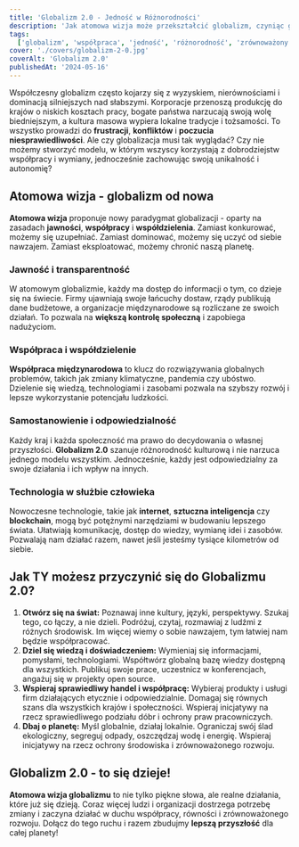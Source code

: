 ```yaml
---
title: 'Globalizm 2.0 - Jedność w Różnorodności'
description: 'Jak atomowa wizja może przekształcić globalizm, czyniąc go bardziej sprawiedliwym, zrównoważonym i korzystnym dla wszystkich mieszkańców Ziemi?'
tags:
  ['globalizm', 'współpraca', 'jedność', 'różnorodność', 'zrównoważony rozwój']
cover: './covers/globalizm-2-0.jpg'
coverAlt: 'Globalizm 2.0'
publishedAt: '2024-05-16'
---
```


Współczesny globalizm często kojarzy się z wyzyskiem, nierównościami i dominacją silniejszych nad słabszymi. Korporacje przenoszą produkcję do krajów o niskich kosztach pracy, bogate państwa narzucają swoją wolę biedniejszym, a kultura masowa wypiera lokalne tradycje i tożsamości. To wszystko prowadzi do **frustracji**, **konfliktów** i **poczucia niesprawiedliwości**. Ale czy globalizacja musi tak wyglądać? Czy nie możemy stworzyć modelu, w którym wszyscy korzystają z dobrodziejstw współpracy i wymiany, jednocześnie zachowując swoją unikalność i autonomię?

## Atomowa wizja - globalizm od nowa

**Atomowa wizja** proponuje nowy paradygmat globalizacji - oparty na zasadach **jawności**, **współpracy** i **współdzielenia**. Zamiast konkurować, możemy się uzupełniać. Zamiast dominować, możemy się uczyć od siebie nawzajem. Zamiast eksploatować, możemy chronić naszą planetę.

### Jawność i transparentność

W atomowym globalizmie, każdy ma dostęp do informacji o tym, co dzieje się na świecie. Firmy ujawniają swoje łańcuchy dostaw, rządy publikują dane budżetowe, a organizacje międzynarodowe są rozliczane ze swoich działań. To pozwala na **większą kontrolę społeczną** i zapobiega nadużyciom.

### Współpraca i współdzielenie

**Współpraca międzynarodowa** to klucz do rozwiązywania globalnych problemów, takich jak zmiany klimatyczne, pandemia czy ubóstwo. Dzielenie się wiedzą, technologiami i zasobami pozwala na szybszy rozwój i lepsze wykorzystanie potencjału ludzkości.

### Samostanowienie i odpowiedzialność

Każdy kraj i każda społeczność ma prawo do decydowania o własnej przyszłości. **Globalizm 2.0** szanuje różnorodność kulturową i nie narzuca jednego modelu wszystkim. Jednocześnie, każdy jest odpowiedzialny za swoje działania i ich wpływ na innych.

### Technologia w służbie człowieka

Nowoczesne technologie, takie jak **internet**, **sztuczna inteligencja** czy **blockchain**, mogą być potężnymi narzędziami w budowaniu lepszego świata. Ułatwiają komunikację, dostęp do wiedzy, wymianę idei i zasobów. Pozwalają nam działać razem, nawet jeśli jesteśmy tysiące kilometrów od siebie.

## Jak TY możesz przyczynić się do Globalizmu 2.0?

1. **Otwórz się na świat:** Poznawaj inne kultury, języki, perspektywy. Szukaj tego, co łączy, a nie dzieli. Podróżuj, czytaj, rozmawiaj z ludźmi z różnych środowisk. Im więcej wiemy o sobie nawzajem, tym łatwiej nam będzie współpracować.
2. **Dziel się wiedzą i doświadczeniem:** Wymieniaj się informacjami, pomysłami, technologiami. Współtwórz globalną bazę wiedzy dostępną dla wszystkich. Publikuj swoje prace, uczestnicz w konferencjach, angażuj się w projekty open source.
3. **Wspieraj sprawiedliwy handel i współpracę:** Wybieraj produkty i usługi firm działających etycznie i odpowiedzialnie. Domagaj się równych szans dla wszystkich krajów i społeczności. Wspieraj inicjatywy na rzecz sprawiedliwego podziału dóbr i ochrony praw pracowniczych.
4. **Dbaj o planetę:** Myśl globalnie, działaj lokalnie. Ograniczaj swój ślad ekologiczny, segreguj odpady, oszczędzaj wodę i energię. Wspieraj inicjatywy na rzecz ochrony środowiska i zrównoważonego rozwoju.

## Globalizm 2.0 - to się dzieje!

**Atomowa wizja globalizmu** to nie tylko piękne słowa, ale realne działania, które już się dzieją. Coraz więcej ludzi i organizacji dostrzega potrzebę zmiany i zaczyna działać w duchu współpracy, równości i zrównoważonego rozwoju. Dołącz do tego ruchu i razem zbudujmy **lepszą przyszłość** dla całej planety!
